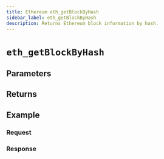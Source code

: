 ```yaml
---
title: Ethereum eth_getBlockByHash
sidebar_label: eth_getBlockByHash
description: Returns Ethereum block information by hash.
---
```




# `eth_getBlockByHash`

<Description />

## Parameters


<Params />

## Returns


<Returns />

## Example


<Example />

### Request


<Request />

### Response


<Response />
